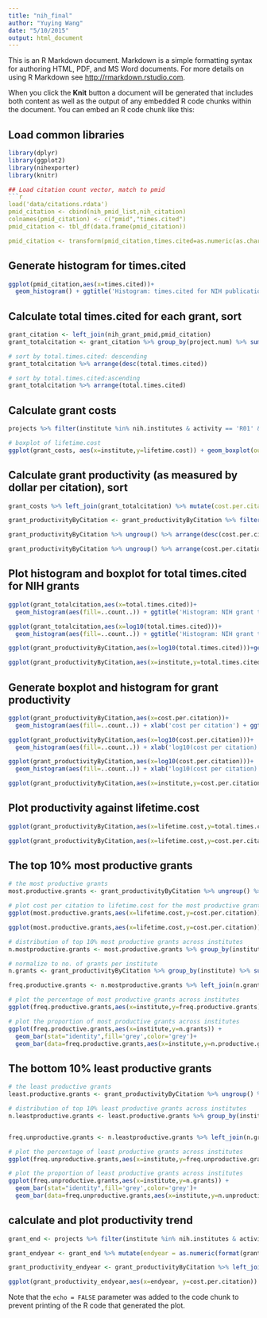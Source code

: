 ```yaml
---
title: "nih_final"
author: "Yuying Wang"
date: "5/10/2015"
output: html_document
---
```


This is an R Markdown document. Markdown is a simple formatting syntax for authoring HTML, PDF, and MS Word documents. For more details on using R Markdown see <http://rmarkdown.rstudio.com>.

When you click the **Knit** button a document will be generated that includes both content as well as the output of any embedded R code chunks within the document. You can embed an R code chunk like this:

## Load common libraries
```r
library(dplyr)
library(ggplot2)
library(nihexporter)
library(knitr)

## Load citation count vector, match to pmid
```r

load('data/citations.rdata')
pmid_citation <- cbind(nih_pmid_list,nih_citation)
colnames(pmid_citation) <- c("pmid","times.cited")
pmid_citation <- tbl_df(data.frame(pmid_citation))

pmid_citation <- transform(pmid_citation,times.cited=as.numeric(as.character(times.cited)))
```

## Generate histogram for times.cited
```r

ggplot(pmid_citation,aes(x=times.cited))+
  geom_histogram() + ggtitle('Histogram: times.cited for NIH publications')
```

## Calculate total times.cited for each grant, sort
```r
grant_citation <- left_join(nih_grant_pmid,pmid_citation)
grant_totalcitation <- grant_citation %>% group_by(project.num) %>% summarise (total.times.cited=sum(times.cited))

# sort by total.times.cited: descending
grant_totalcitation %>% arrange(desc(total.times.cited))

# sort by total.times.cited:ascending
grant_totalcitation %>% arrange(total.times.cited)
```

## Calculate grant costs
```r
projects %>% filter(institute %in% nih.institutes & activity == 'R01' & suffix=='') %>% select(project.num, institute, total.cost) %>% group_by(project.num, institute) %>% summarize(lifetime.cost = sum(total.cost)) -> grant_costs

# boxplot of lifetime.cost
ggplot(grant_costs, aes(x=institute,y=lifetime.cost)) + geom_boxplot(outlier.shape=NA)+ ylim(0,6e06)+ylab('lifetime cost, dollars') + ggtitle('R01 lifetime cost across NIH institutes')
```


## Calculate grant productivity (as measured by dollar per citation), sort
```r

grant_costs %>% left_join(grant_totalcitation) %>% mutate(cost.per.citation=lifetime.cost/total.times.cited) -> grant_productivityByCitation

grant_productivityByCitation <- grant_productivityByCitation %>% filter(lifetime.cost>10)

grant_productivityByCitation %>% ungroup() %>% arrange(desc(cost.per.citation))

grant_productivityByCitation %>% ungroup() %>% arrange(cost.per.citation)

```

## Plot histogram and boxplot for total times.cited for NIH grants
```r

ggplot(grant_totalcitation,aes(x=total.times.cited))+
  geom_histogram(aes(fill=..count..)) + ggtitle('Histogram: NIH grant total times.cited')

ggplot(grant_totalcitation,aes(x=log10(total.times.cited)))+
  geom_histogram(aes(fill=..count..)) + ggtitle('Histogram: NIH grant total times.cited')

ggplot(grant_productivityByCitation,aes(x=log10(total.times.cited)))+geom_histogram(aes(fill=..count..)) +  facet_wrap(~institute)+ ggtitle('Histogram: NIH grant total.times.cited across institutes')

ggplot(grant_productivityByCitation,aes(x=institute,y=total.times.cited))+geom_boxplot() + scale_y_log10()+ ylab('log10(total.times.cited')+ ggtitle('Boxplot: NIH grant total.times.cited, across institutes')
```

## Generate boxplot and histogram for grant productivity
```r

ggplot(grant_productivityByCitation,aes(x=cost.per.citation))+
  geom_histogram(aes(fill=..count..)) + xlab('cost per citation') + ggtitle('Histogram of NIH grant cost per citation')

ggplot(grant_productivityByCitation,aes(x=log10(cost.per.citation)))+
  geom_histogram(aes(fill=..count..)) + xlab('log10(cost per citation)') + ggtitle('Histogram of NIH grant cost per citation')

ggplot(grant_productivityByCitation,aes(x=log10(cost.per.citation)))+
  geom_histogram(aes(fill=..count..)) + xlab('log10(cost per citation)') + facet_wrap(~institute) + ggtitle('Histogram of NIH grant cost per citation across institutes')

ggplot(grant_productivityByCitation,aes(x=institute,y=cost.per.citation))+geom_boxplot() + scale_y_log10()+ ylab('log10(cost per citation')+ ggtitle('Boxplot: NIH grant cost per citation, across institutes')

```


## Plot productivity against lifetime.cost
```r
ggplot(grant_productivityByCitation,aes(x=lifetime.cost,y=total.times.cited))+geom_jitter() + ggtitle('NIH grants: Impact vs. lifetime.cost')

ggplot(grant_productivityByCitation,aes(x=lifetime.cost,y=cost.per.citation))+geom_jitter() + ggtitle('NIH grants: cost per citation vs. lifetime.cost')

```

## The top 10% most productive grants
```r
# the most productive grants
most.productive.grants <- grant_productivityByCitation %>% ungroup() %>% arrange(cost.per.citation) %>% slice(1:8095)

# plot cost per citation to lifetime.cost for the most productive grants
ggplot(most.productive.grants,aes(x=lifetime.cost,y=cost.per.citation)) + geom_jitter() + ggtitle('cost.per.citation vs. lifetime.cost for 10% most productive grants')

ggplot(most.productive.grants,aes(x=lifetime.cost,y=cost.per.citation)) + geom_jitter() + xlim(0,5e06) + ggtitle('cost.per.citation vs. lifetime.cost for 10% most productive grants, zoom in')

# distribution of top 10% most productive grants across institutes
n.mostproductive.grants <- most.productive.grants %>% group_by(institute) %>% summarize(n.productive.grants=n())

# normalize to no. of grants per institute
n.grants <- grant_productivityByCitation %>% group_by(institute) %>% summarize(n.grants=n())

freq.productive.grants <- n.mostproductive.grants %>% left_join(n.grants) %>% mutate(freq.productive.grants = n.productive.grants/n.grants) %>% arrange(desc(freq.productive.grants))

# plot the percentage of most productive grants across institutes
ggplot(freq.productive.grants,aes(x=institute,y=freq.productive.grants)) + geom_bar(stat="identity",fill='green') + ggtitle('Percentage of most productive grants across NIH institutes')

# plot the proportion of most productive grants across institutes
ggplot(freq.productive.grants,aes(x=institute,y=n.grants)) + 
  geom_bar(stat="identity",fill='grey',color='grey')+
  geom_bar(data=freq.productive.grants,aes(x=institute,y=n.productive.grants),stat='identity',color='green',fill='green') + ggtitle('Proportion of most productive grants across NIH institutes')

```

## The bottom 10% least productive grants
```r
# the least productive grants
least.productive.grants <- grant_productivityByCitation %>% ungroup() %>% arrange(cost.per.citation) %>% slice(72851:80945)

# distribution of top 10% least productive grants across institutes
n.leastproductive.grants <- least.productive.grants %>% group_by(institute) %>% summarize(n.unproductive.grants=n())


freq.unproductive.grants <- n.leastproductive.grants %>% left_join(n.grants) %>% mutate(freq.unproductive.grants = n.unproductive.grants/n.grants) %>% arrange(desc(freq.unproductive.grants))

# plot the percentage of least productive grants across institutes
ggplot(freq.unproductive.grants,aes(x=institute,y=freq.unproductive.grants)) + geom_bar(stat="identity",fill='red') + ggtitle('Percentage of least productive grants across NIH institutes')

# plot the proportion of least productive grants across institutes
ggplot(freq.unproductive.grants,aes(x=institute,y=n.grants)) + 
  geom_bar(stat="identity",fill='grey',color='grey')+
  geom_bar(data=freq.unproductive.grants,aes(x=institute,y=n.unproductive.grants),stat='identity',color='red',fill='red') + ggtitle('Proportion of least productive grants across NIH institutes')

```

## calculate and plot productivity trend
```r
grant_end <- projects %>% filter(institute %in% nih.institutes & activity == 'R01'& suffix=='') %>% select(project.num, project.end)

grant_endyear <- grant_end %>% mutate(endyear = as.numeric(format(grant_end$project.end, "%Y"))) %>% select(project.num, endyear) %>% distinct()

grant_productivity_endyear <- grant_productivityByCitation %>% left_join(grant_endyear) %>% select(project.num,cost.per.citation,endyear)

ggplot(grant_productivity_endyear,aes(x=endyear, y=cost.per.citation)) + geom_jitter() + xlab('grant end year') + ylab('cost per citation') + ggtitle('productivity trend')
```


Note that the `echo = FALSE` parameter was added to the code chunk to prevent printing of the R code that generated the plot.
